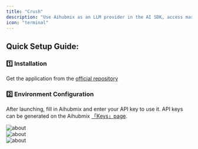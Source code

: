 ```yaml
---
title: "Crush"
description: "Use Aihubmix as an LLM provider in the AI SDK, access massive models with a single Key."
icon: "terminal"
---
```


## Quick Setup Guide:

### 1️⃣ Installation

Get the application from the [official repository](https://github.com/charmbracelet/crush)

### 2️⃣ Environment Configuration

After launching, fill in Aihubmix and enter your API key to use it.
API keys can be generated on the Aihubmix [「Keys」page](https://aihubmix.com/token).

![about](../../public/en/crush1.png)  
![about](../../public/en/crush2.png)  
![about](../../public/en/crush3.png)  
